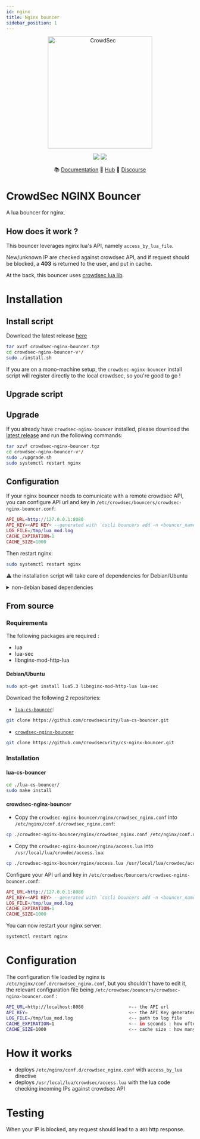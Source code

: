 ```yaml
---
id: nginx
title: Nginx bouncer
sidebar_position: 1
---
```



<p align="center">
<img src={useBaseUrl('/img/crowdsec_nginx.svg')} alt="CrowdSec" title="CrowdSec" width="280" height="300" />
</p>
<p align="center">
<img src="https://img.shields.io/badge/build-pass-green" />
<img src="https://img.shields.io/badge/tests-pass-green" />
</p>
<p align="center">
&#x1F4DA; <a href="#installation/">Documentation</a>
&#x1F4A0; <a href="https://hub.crowdsec.net">Hub</a>
&#128172; <a href="https://discourse.crowdsec.net">Discourse </a>
</p>



# CrowdSec NGINX Bouncer

A lua bouncer for nginx.

## How does it work ?

This bouncer leverages nginx lua's API, namely `access_by_lua_file`.

New/unknown IP are checked against crowdsec API, and if request should be blocked, a **403** is returned to the user, and put in cache.

At the back, this bouncer uses [crowdsec lua lib](https://github.com/crowdsecurity/lua-cs-bouncer/).

# Installation

## Install script

Download the latest release [here](https://github.com/crowdsecurity/cs-nginx-bouncer/releases)

```bash
tar xvzf crowdsec-nginx-bouncer.tgz
cd crowdsec-nginx-bouncer-v*/
sudo ./install.sh
```

If you are on a mono-machine setup, the `crowdsec-nginx-bouncer` install script will register directly to the local crowdsec, so you're good to go !

## Upgrade script

## Upgrade

If you already have `crowdsec-nginx-bouncer` installed, please download the [latest release](https://github.com/crowdsecurity/cs-nginx-bouncer/releases) and run the following commands:

```bash
tar xzvf crowdsec-nginx-bouncer.tgz
cd crowdsec-nginx-bouncer-v*/
sudo ./upgrade.sh
sudo systemctl restart nginx
```

## Configuration

If your nginx bouncer needs to comunicate with a remote crowdsec API, you can configure API url and key in `/etc/crowdsec/bouncers/crowdsec-nginx-bouncer.conf`:

```lua
API_URL=http://127.0.0.1:8080
API_KEY=<API KEY> --generated with `cscli bouncers add -n <bouncer_name>
LOG_FILE=/tmp/lua_mod.log
CACHE_EXPIRATION=1
CACHE_SIZE=1000
```

Then restart nginx:

```bash title="Restart Nginx"
sudo systemctl restart nginx
```

:warning: the installation script will take care of dependencies for Debian/Ubuntu

<details>
  <summary>non-debian based dependencies</summary>

  - libnginx-mod-http-lua : nginx lua support
  - lua-sec : for https client request

</details>


## From source

### Requirements

The following packages are required :

- lua
- lua-sec
- libnginx-mod-http-lua

#### Debian/Ubuntu

```bash
sudo apt-get install lua5.3 libnginx-mod-http-lua lua-sec
```

Download the following 2 repositories:

- [`lua-cs-bouncer`](https://github.com/crowdsecurity/lua-cs-bouncer):
```bash
git clone https://github.com/crowdsecurity/lua-cs-bouncer.git
```

- [`crowdsec-nginx-bouncer`](https://github.com/crowdsecurity/cs-nginx-bouncer)
```bash
git clone https://github.com/crowdsecurity/cs-nginx-bouncer.git
```

### Installation

#### lua-cs-bouncer

```bash
cd ./lua-cs-bouncer/
sudo make install
```

#### crowdsec-nginx-bouncer

- Copy the `crowdsec-nginx-bouncer/nginx/crowdsec_nginx.conf` into `/etc/nginx/conf.d/crowdsec_nginx.conf`:
```bash
cp ./crowdsec-nginx-bouncer/nginx/crowdsec_nginx.conf /etc/nginx/conf.d/crowdsec_nginx.conf
```
- Copy the `crowdsec-nginx-bouncer/nginx/access.lua` into `/usr/local/lua/crowdec/access.lua`:
```bash
cp ./crowdsec-nginx-bouncer/nginx/access.lua /usr/local/lua/crowdec/access.lua
```

Configure your API url and key in `/etc/crowdsec/bouncers/crowdsec-nginx-bouncer.conf`:

```lua
API_URL=http://127.0.0.1:8080
API_KEY=<API KEY> --generated with `cscli bouncers add -n <bouncer_name>
LOG_FILE=/tmp/lua_mod.log
CACHE_EXPIRATION=1
CACHE_SIZE=1000
```

You can now restart your nginx server:
```bash
systemctl restart nginx
```


# Configuration

The configuration file loaded by nginx is `/etc/nginx/conf.d/crowdsec_nginx.conf`, but you shouldn't have to edit it, the relevant configuration file being `/etc/crowdsec/bouncers/crowdsec-nginx-bouncer.conf` :

```bash
API_URL=http://localhost:8080                 <-- the API url
API_KEY=                                      <-- the API Key generated with `cscli bouncers add -n <bouncer_name>` 
LOG_FILE=/tmp/lua_mod.log                     <-- path to log file
CACHE_EXPIRATION=1                            <-- in seconds : how often is the yes/no decisions for an IP refreshed
CACHE_SIZE=1000                               <-- cache size : how many simulatenous entries are kept in 
```

# How it works

 - deploys `/etc/nginx/conf.d/crowdsec_nginx.conf` with `access_by_lua` directive
 - deploys `/usr/local/lua/crowdsec/access.lua` with the lua code checking incoming IPs against crowdsec API

# Testing

When your IP is blocked, any request should lead to a `403` http response.